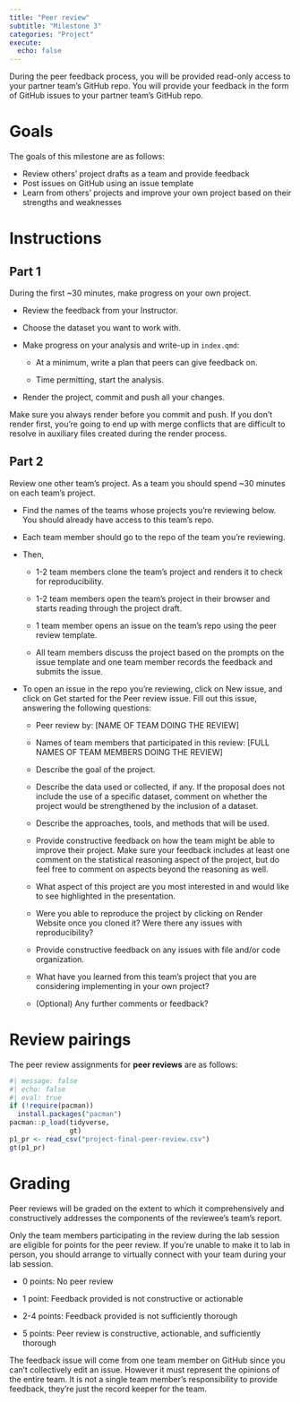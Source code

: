 ```yaml
---
title: "Peer review"
subtitle: "Milestone 3"
categories: "Project"
execute:
  echo: false
---
```


During the peer feedback process, you will be provided read-only access to your partner team's GitHub repo.
You will provide your feedback in the form of GitHub issues to your partner team's GitHub repo.

# Goals

The goals of this milestone are as follows:

-   Review others' project drafts as a team and provide feedback
-   Post issues on GitHub using an issue template
-   Learn from others' projects and improve your own project based on their strengths and weaknesses

# Instructions

## Part 1

During the first \~30 minutes, make progress on your own project.

-   Review the feedback from your Instructor.

-   Choose the dataset you want to work with.

-   Make progress on your analysis and write-up in `index.qmd`:

    -   At a minimum, write a plan that peers can give feedback on.

    -   Time permitting, start the analysis.

-   Render the project, commit and push all your changes.

::: callout-important
Make sure you always render before you commit and push.
If you don't render first, you're going to end up with merge conflicts that are difficult to resolve in auxiliary files created during the render process.
:::

## Part 2

Review one other team's project.
As a team you should spend \~30 minutes on each team's project.

-   Find the names of the teams whose projects you're reviewing below.
    You should already have access to this team's repo.

-   Each team member should go to the repo of the team you're reviewing.

-   Then,

    -   1-2 team members clone the team's project and renders it to check for reproducibility.

    -   1-2 team members open the team's project in their browser and starts reading through the project draft.

    -   1 team member opens an issue on the team's repo using the peer review template.

    -   All team members discuss the project based on the prompts on the issue template and one team member records the feedback and submits the issue.

-   To open an issue in the repo you're reviewing, click on New issue, and click on Get started for the Peer review issue.
    Fill out this issue, answering the following questions:

    -   Peer review by: \[NAME OF TEAM DOING THE REVIEW\]

    -   Names of team members that participated in this review: \[FULL NAMES OF TEAM MEMBERS DOING THE REVIEW\]

    -   Describe the goal of the project.

    -   Describe the data used or collected, if any.
        If the proposal does not include the use of a specific dataset, comment on whether the project would be strengthened by the inclusion of a dataset.

    -   Describe the approaches, tools, and methods that will be used.

    -   Provide constructive feedback on how the team might be able to improve their project.
        Make sure your feedback includes at least one comment on the statistical reasoning aspect of the project, but do feel free to comment on aspects beyond the reasoning as well.

    -   What aspect of this project are you most interested in and would like to see highlighted in the presentation.

    -   Were you able to reproduce the project by clicking on Render Website once you cloned it?
        Were there any issues with reproducibility?

    -   Provide constructive feedback on any issues with file and/or code organization.

    -   What have you learned from this team's project that you are considering implementing in your own project?

    -   (Optional) Any further comments or feedback?

# Review pairings

The peer review assignments for **peer reviews** are as follows:

```r
#| message: false
#| echo: false
#| eval: true
if (!require(pacman))
  install.packages("pacman")
pacman::p_load(tidyverse,
               gt)
p1_pr <- read_csv("project-final-peer-review.csv")
gt(p1_pr) 
```

# Grading

Peer reviews will be graded on the extent to which it comprehensively and constructively addresses the components of the reviewee's team's report.

Only the team members participating in the review during the lab session are eligible for points for the peer review.
If you're unable to make it to lab in person, you should arrange to virtually connect with your team during your lab session.

-   0 points: No peer review

-   1 point: Feedback provided is not constructive or actionable

-   2-4 points: Feedback provided is not sufficiently thorough

-   5 points: Peer review is constructive, actionable, and sufficiently thorough

::: callout-note
The feedback issue will come from one team member on GitHub since you can't collectively edit an issue.
However it must represent the opinions of the entire team.
It is not a single team member's responsibility to provide feedback, they're just the record keeper for the team.
:::
